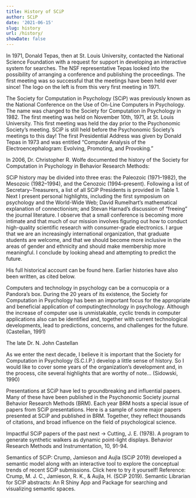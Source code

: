 ```yaml
---
title: History of SCiP
author: SCiP
date: '2021-06-15'
slug: history
url: /history/
showDate: false
---
```


In 1971, Donald Tepas, then at St. Louis University, contacted the National Science Foundation with a request for support in developing an interactive system for searches. The NSF representative Tepas looked into the possibility of arranging a conference and publishing the proceedings. The first meeting was so successful that the meetings have been held ever since! The logo on the left is from this very first meeting in 1971. 



The Society for Computation in Psychology (SCiP) was previously known as the National Conference on the Use of On-Line Computers in Psychology. The name was changed to the Society for Computation in Psychology in 1982. The first meeting was held on November 10th, 1971, at St. Louis University. This first meeting was held the day prior to the Psychonomic Society's meeting. SCiP is still held before the Psychonomic Society's meetings to this day! The first Presidential Address was given by Donald Tepas in 1973 and was entitled "Computer Analysis of the Electroencephalogram: Evolving, Promoting, and Provoking."

In 2006, Dr. Christopher R. Wolfe documented the history of the Society for Computation in Psychology in Behavior Research Methods:

SCiP history may be divided into three eras: the Paleozoic (1971–1982), the Mesozoic (1982–1994), and the Cenozoic (1994–present). Following a list of Secretary–Treasurers, a list of all SCiP Presidents is provided in Table 1. Next I present personal highlights, including the first symposium on psychology and the World-Wide Web; David Rumelhart’s mathematical explanation of connectionism; and Stevan Harnad’s discussion of "freeing" the journal literature. I observe that a small conference is becoming more intimate and that much of our mission involves figuring out how to conduct high-quality scientific research with consumer-grade electronics. I argue that we are an increasingly international organization, that graduate students are welcome, and that we should become more inclusive in the areas of gender and ethnicity and should make membership more meaningful. I conclude by looking ahead and attempting to predict the future.

His full historical account can be found here. Earlier histories have also been written, as cited below.

Computers and technology in psychology can be a cornucopia or a Pandora’s box. During the 20 years of its existence, the Society for Computation in Psychology has been an important focus for the appropriate and beneficial application of computingtechnology in psychology. Although the increase of computer use is unmistakable, cyclic trends in computer applications also can be identified and, together with current technological developments, lead to predictions, concerns, and challenges for the future. (Castellan, 1991)

The late Dr. N. John Castellan

As we enter the next decade, I believe it is important that the Society for Computation in Psychology (S.C.I.P.) develop a little sense of history. So I would like to cover some years of the organization’s development and, in the process, cite several highlights that are worthy of note... (Sidowski, 1990)

Presentations at SCiP have led to groundbreaking and influential papers. Many of these have been published in the Psychonomic Society journal Behavior Research Methods (BRM). Each year BRM hosts a special issue of papers from SCiP presentations. Here is a sample of some major papers presented at SCiP and published in BRM. Together, they reflect thousands of citations, and broad influence on the field of psychological science.

Impactful SCiP papers of the past next →
Cutting, J. E. (1978). A program to generate synthetic walkers as dynamic point-light displays. Behavior Research Methods and Instrumentation, 10, 91-94.

Semantics of SCiP: Crump, Jamieson and Aujla (SCiP 2019) developed a semantic model along with an interactive tool to explore the conceptual trends of recent SCiP submissions. Click here to try it yourself! Reference: Crump, M. J. C., Jamieson, R. K., & Aujla, H. (SCiP 2019). Semantic Librarian for SCIP abstracts: An R Shiny App and Package for searching and visualizing semantic spaces. 